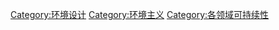 {{Commonscat|Sustainable environmental design}}

[[Category:环境设计|Category:环境设计]]
[[Category:环境主义|Category:环境主义]]
[[Category:各领域可持续性|Category:各领域可持续性]]